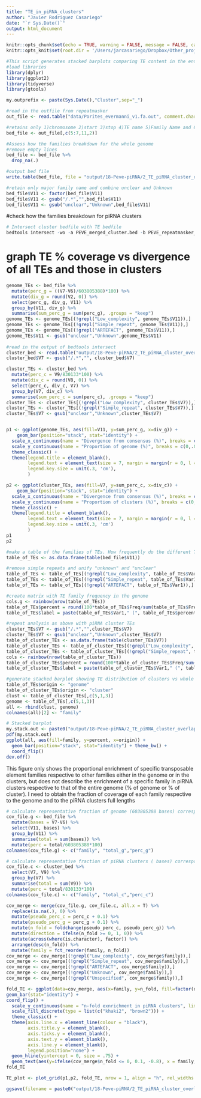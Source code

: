 ```yaml
---
title: "TE_in_piRNA_clusters"
author: "Javier Rodriguez Casariego"
date: "`r Sys.Date()`"
output: html_document
---
```


```r
knitr::opts_chunk$set(echo = TRUE, warning = FALSE, message = FALSE, cache = TRUE)
knitr::opts_knit$set(root.dir = '/Users/jarcasariego/Dropbox/Other_projects/E5_work/deep-dive/E-Peve/')
```


```r
#This script generates stacked barplots comparing TE content in the entire genome to that of piRNA clusters
#load libraries
library(dplyr)   
library(ggplot2)
library(tidyverse)
library(gtools)

my.outprefix <- paste(Sys.Date(),"Cluster",sep="_")

#read in the outfile from repeatmasker
out_file <- read.table("data/Porites_evermanni_v1.fa.out", comment.char = "", header = F, fill = T, skip = 2)

#retains only 1)chromosome 2)start 3)stop 4)TE name 5)Family Name and 6)percent divergence
bed_file <- out_file[,c(5:7,11,2)]

#Assess how the families breakdown for the whole genome
#remove empty lines 
bed_file <- bed_file %>%
  drop_na(.)

#output bed file
write.table(bed_file, file = "output/18-Peve-piRNA/2_TE_piRNA_cluster_overlap/PEVE_repeatmasker_bedfile.bed", sep = "\t", col.names = F, row.names = F, quote = F)

#retain only major family name and combine unclear and Unknown
bed_file$V11 <- factor(bed_file$V11)
bed_file$V11 <- gsub("/.*","",bed_file$V11)
bed_file$V11 <- gsub("unclear","Unknown",bed_file$V11)


```

#check how the families breakdown for piRNA clusters
```r
# Intersect cluster bedfile with TE bedfile
bedtools intersect -wo -a PEVE_merged_cluster.bed -b PEVE_repeatmasker_bedfile.bed > PEVE_piRNA_cluster_TEs_intersect.txt

```

# graph TE % coverage vs divergence of all TEs and those in clusters   
```r
genome_TEs <- bed_file %>%
  mutate(perc_g = ((V7-V6)/603805388)*100) %>%
  mutate(div_g = round(V2, 0)) %>%
  select(perc_g, div_g, V11) %>%
  group_by(V11, div_g) %>%
  summarise(sum_perc_g = sum(perc_g), .groups = "keep")
genome_TEs <- genome_TEs[(!grepl("Low_complexity", genome_TEs$V11)),]
genome_TEs <- genome_TEs[(!grepl("Simple_repeat", genome_TEs$V11)),]
genome_TEs <- genome_TEs[(!grepl("ARTEFACT", genome_TEs$V11)),]
genome_TEs$V11 <- gsub("unclear","Unknown",genome_TEs$V11)
    
#read in the output of bedtools intersect
cluster_bed <- read.table("output/18-Peve-piRNA/2_TE_piRNA_cluster_overlap/PEVE_piRNA_cluster_TEs_intersect.txt")
cluster_bed$V7 <- gsub("/.*","", cluster_bed$V7)

cluster_TEs <- cluster_bed %>%
  mutate(perc_c = V9/830133*100) %>%
  mutate(div_c = round(V8, 0)) %>%
  select(perc_c, div_c, V7) %>%
  group_by(V7, div_c) %>%
  summarise(sum_perc_c = sum(perc_c), .groups = "keep")  
cluster_TEs <- cluster_TEs[(!grepl("Low_complexity", cluster_TEs$V7)),]
cluster_TEs <- cluster_TEs[(!grepl("Simple_repeat", cluster_TEs$V7)),]
cluster_TEs$V7 <- gsub("unclear","Unknown",cluster_TEs$V7)


p1 <- ggplot(genome_TEs, aes(fill=V11, y=sum_perc_g, x=div_g)) + 
    geom_bar(position="stack", stat="identity") +
  scale_x_continuous(name = "Divergence from consensus (%)", breaks = c(0,5,10,15,20,25,30,35,40)) +
  scale_y_continuous(name = "Proportion of genome (%)", breaks = c(0,.025,.05,.075,.1)) +
  theme_classic() +
  theme(legend.title = element_blank(), 
        legend.text = element_text(size = 7, margin = margin(r = 0, l = 0)),
        legend.key.size = unit(.3, 'cm'), 
        ) 

p2 <- ggplot(cluster_TEs, aes(fill=V7, y=sum_perc_c, x=div_c)) + 
    geom_bar(position="stack", stat="identity") +
  scale_x_continuous(name = "Divergence from consensus (%)", breaks = c(0,5,10,15,20,25,30,35,40)) +
  scale_y_continuous(name = "Proportion of clusters (%)", breaks = c(0,.1,.2,.3,.4,.5,.6)) +
  theme_classic() +
  theme(legend.title = element_blank(), 
        legend.text = element_text(size = 7, margin = margin(r = 0, l = 0)),
        legend.key.size = unit(.3, 'cm')
        ) 
p1
p2
```


```r

#make a table of the families of TEs. How frequently do the different TE families appear in the genome?
table_of_TEs <- as.data.frame(table(bed_file$V11))

#remove simple repeats and unify "unknown" and "unclear"
table_of_TEs <- table_of_TEs[(!grepl("Low_complexity", table_of_TEs$Var1)),]
table_of_TEs <- table_of_TEs[(!grepl("Simple_repeat", table_of_TEs$Var1)),]
table_of_TEs <- table_of_TEs[(!grepl("ARTEFACT", table_of_TEs$Var1)),]

#create matrix with TE family frequency in the genome
cols.g <- rainbow(nrow(table_of_TEs))
table_of_TEs$percent = round(100*table_of_TEs$Freq/sum(table_of_TEs$Freq), digits = 1)
table_of_TEs$label = paste(table_of_TEs$Var1," (", table_of_TEs$percent,"%)", sep = "")

#repeat analysis as above with piRNA cluster TEs
cluster_TEs$V7 <- gsub("/.*","",cluster_TEs$V7)
cluster_TEs$V7 <- gsub("unclear","Unknown",cluster_TEs$V7)
table_of_cluster_TEs <- as.data.frame(table(cluster_TEs$V7))
table_of_cluster_TEs <- table_of_cluster_TEs[(!grepl("Low_complexity", table_of_cluster_TEs$Var1)),]
table_of_cluster_TEs <- table_of_cluster_TEs[(!grepl("Simple_repeat", table_of_cluster_TEs$Var1)),]
cols <- rainbow(nrow(table_of_cluster_TEs))
table_of_cluster_TEs$percent = round(100*table_of_cluster_TEs$Freq/sum(table_of_cluster_TEs$Freq), digits = 1)
table_of_cluster_TEs$label = paste(table_of_cluster_TEs$Var1," (", table_of_cluster_TEs$percent,"%)", sep = "")

#generate stacked barplot showing TE distribution of clusters vs whole genome
table_of_TEs$origin <- "genome"
table_of_cluster_TEs$origin <- "cluster"
clust <- table_of_cluster_TEs[,c(5,1,3)]
genome <- table_of_TEs[,c(5,1,3)]
all <- rbind(clust, genome)
colnames(all)[2] <- "family"

# Stacked barplot
my.stack.out <- paste0("output/18-Peve-piRNA/2_TE_piRNA_cluster_overlap/", my.outprefix,"cluster_stack_plot.pdf")
pdf(my.stack.out)
ggplot(all, aes(fill=family, y=percent, x=origin)) + 
  geom_bar(position="stack", stat="identity") + theme_bw() +
  coord_flip() 
dev.off()

```
This figure only shows the proportional enrichment of specific transposable element families respective to other families either in the genome or in the clusters, but does not describe the enrichment of a specific family in piRNA clusters respective to that of the entire genome (% of genome or % of cluster). I need to obtain the fraction of coverage of each family respective to the genome and to the piRNA clusters full lengths


```r
# calculate representative fraction of genome (603805388 bases) corresponding to TE families
cov_file.g <- bed_file %>%
  mutate(bases = V7-V6) %>%
  select(V11, bases) %>%
  group_by(V11) %>%
  summarise(total = sum(bases)) %>%
  mutate(perc = total/603805388*100)
colnames(cov_file.g) <- c("family", "total_g","perc_g")

# calculate representative fraction of piRNA clusters ( bases) corresponding to TE families
cov_file.c <- cluster_bed %>%
  select(V7, V9) %>%
  group_by(V7) %>%
  summarise(total = sum(V9)) %>%
  mutate(perc = total/830133*100)  
colnames(cov_file.c) <- c("family", "total_c","perc_c")

cov_merge <- merge(cov_file.g, cov_file.c, all.x = T) %>%
  replace(is.na(.), 0) %>%
  mutate(pseudo_perc_c = perc_c + 0.1) %>%
  mutate(pseudo_perc_g = perc_g + 0.1) %>%
  mutate(n_fold = foldchange(pseudo_perc_c, pseudo_perc_g)) %>%
  mutate(direction = ifelse(n_fold >= 0, 1, 0)) %>%
  mutate(across(where(is.character), factor)) %>%
  arrange(desc(n_fold)) %>%
  mutate(family = fct_reorder(family, n_fold))
cov_merge <- cov_merge[(!grepl("Low_complexity", cov_merge$family)),]
cov_merge <- cov_merge[(!grepl("Simple_repeat", cov_merge$family)),]
cov_merge <- cov_merge[(!grepl("ARTEFACT", cov_merge$family)),]
cov_merge <- cov_merge[(!grepl("Unknown", cov_merge$family)),]
cov_merge <- cov_merge[(!grepl("Unspecified", cov_merge$family)),]

fold_TE <- ggplot(data=cov_merge, aes(x=family, y=n_fold, fill=factor(direction))) +
geom_bar(stat="identity") + 
coord_flip() +
  scale_y_continuous(name = "n-fold exnrichment in piRNA clusters", limits = c(-1.5,4.1), breaks = c(-1,0,1,2,3,4)) +
  scale_fill_discrete(type = list(c("khaki2", "brown2"))) +
  theme_classic() +
  theme(axis.line.x = element_line(colour = "black"),
        axis.title.y = element_blank(),
        axis.ticks.y = element_blank(),
        axis.text.y = element_blank(),
        axis.line.y = element_blank(),
        legend.position="none") +
  geom_hline(yintercept = 0, size = .75) +
  geom_text(aes(y=ifelse(cov_merge$n_fold <= 0, 0.1, -0.8), x = family,label=family, hjust = c(0,0.1,0,0.1,0,0,0,0,0,0,0,0)), size = 3) 
fold_TE

TE_plot <- plot_grid(p1,p2, fold_TE, nrow = 1, align = "h", rel_widths = c(1,1,0.5), labels = c("G","H","I"))

ggsave(filename = paste0("output/18-Peve-piRNA/2_TE_piRNA_cluster_overlap/", my.outprefix,"clusterTE_enrich_plot.png"), TE_plot, width = 12, height = 4)

```


